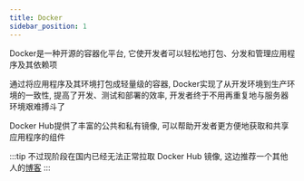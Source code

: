 ```yaml
---
title: Docker
sidebar_position: 1
---
```


Docker是一种开源的容器化平台, 它使开发者可以轻松地打包、分发和管理应用程序及其依赖项

通过将应用程序及其环境打包成轻量级的容器, Docker实现了从开发环境到生产环境的一致性, 提高了开发、测试和部署的效率, 开发者终于不用再重复地与服务器环境艰难搏斗了

Docker Hub提供了丰富的公共和私有镜像, 可以帮助开发者更方便地获取和共享应用程序的组件

:::tip
不过现阶段在国内已经无法正常拉取 Docker Hub 镜像, 这边推荐一个其他人的[博客](https://xuanyuan.me/blog/archives/1154)
:::
